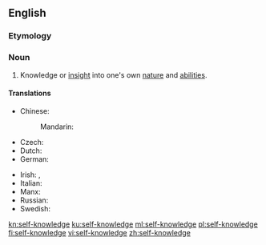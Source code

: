 ==English==
{{wikipedia}}
===Etymology===
{{prefix|self|knowledge|lang=en}}

===Noun===
{{en-noun|-}}

# Knowledge or [[insight]] into one's own [[nature]] and [[ability|abilities]].

====Translations====
{{trans-top|knowledge or insight into one's own nature and abilities}}
* Chinese:
*: Mandarin: {{t|cmn|自知之明|tr=zìzhīzhīmíng|sc=Hani}}
* Czech: {{t|cs|sebereflexe|f}}
* Dutch: {{t|nl|zelfkennis|f}}
* German: {{t+|de|Selbsterkenntnis|n}}
{{trans-mid}}
* Irish: {{t|ga|féinaithne|f}}, {{t|ga|féinfhios|m}}
* Italian: {{t|it|autoconoscenza|f}}
* Manx: {{t|gv|hene-enney|f}}
* Russian: {{t+|ru|самопозна́ние|n}}
* Swedish: {{t|sv|självkännedom|c}}
{{trans-bottom}}

[[kn:self-knowledge]]
[[ku:self-knowledge]]
[[ml:self-knowledge]]
[[pl:self-knowledge]]
[[fi:self-knowledge]]
[[vi:self-knowledge]]
[[zh:self-knowledge]]